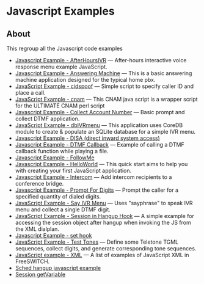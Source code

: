 
# Javascript Examples 

 

## About

This regroup all the Javascript code examples

* [Javascript Example - AfterHoursIVR](./Javascript-Example---AfterHoursIVR_7144104.mdx#about) — After-hours interactive voice response menu example JavaScript.
* [Javascript Example - Answering Machine](./Javascript-Example---Answering-Machine_7143487.mdx#about) — This is a basic answering machine application designed for the typical home pbx.
* [JavaScript Example - cidspoof](./JavaScript-Example---cidspoof_7144661.mdx#about) — Simple script to specify caller ID and place a call.
* [JavaScript Example - cnam](./JavaScript-Example---cnam_7144664.mdx#about) — This CNAM java script is a wrapper script for the ULTIMATE CNAM perl script
* [Javascript Example - Collect Account Number](./Javascript-Example---Collect-Account-Number_7144593.mdx#code) — Basic prompt and collect DTMF application.
* [JavaScript Example - dbIVRmenu](./JavaScript-Example---dbIVRmenu_7144656.mdx#about) — This application uses CoreDB module to create & populate an SQLite database for a simple IVR menu.
* [Javascript Example - DISA (direct inward system access)](./9634479.mdx#about)
* [Javascript Example - DTMF Callback](./Javascript-Example---DTMF-Callback_7144571.mdx#0-about) — Example of calling a DTMF callback function while playing a file.
* [Javascript Example - FollowMe](./Javascript-Example---FollowMe_9634482.mdx#about)
* [Javascript Example - HelloWorld](./Javascript-Example---HelloWorld_7144139.mdx#about) — This quick start aims to help you with creating your first JavaScript application.
* [Javascript Example - Intercom](./Javascript-Example---Intercom_7144108.mdx#about) — Add intercom recipients to a conference bridge.
* [Javascript Example - Prompt For Digits](./Javascript-Example---Prompt-For-Digits_7144118.mdx#about) — Prompt the caller for a specified quantity of dialed digits.
* [JavaScript Example - Say IVR Menu](./JavaScript-Example---Say-IVR-Menu/index.mdx#about) — Uses "sayphrase" to speak IVR menu and collect a single DTMF digit.
* [JavaScript Example - Session in Hangup Hook](./JavaScript-Example---Session-in-Hangup-Hook_7766254.mdx#about) — A simple example for accessing the session object after hangup when invoking the JS from the XML dialplan.
* [Javascript Example - set hook](./Javascript-Example---set-hook_9634690.mdx#-freeswitch--javascript-example---set-hook-)
* [JavaScript Example - Test Tones](./JavaScript-Example---Test-Tones_7144682.mdx#about) — Define some Teletone TGML sequences, collect digits, and generate corresponding tone sequences.
* [JavaScript example - XML](./JavaScript-example---XML_7144136.mdx#about) — A list of examples of JavaScript XML in FreeSWITCH.
* [Sched hangup javascript example](./Sched-hangup-javascript-example_13174181.mdx#about)
* [Session getVariable](./Session-getVariable_13174000.mdx#example)


